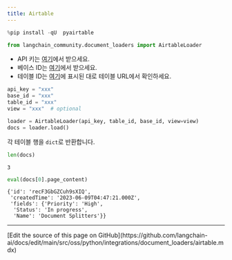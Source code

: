 ```yaml
---
title: Airtable
---
```


```python
%pip install -qU  pyairtable
```

```python
from langchain_community.document_loaders import AirtableLoader
```

* API 키는 [여기](https://support.airtable.com/docs/creating-and-using-api-keys-and-access-tokens)에서 받으세요.
* 베이스 ID는 [여기](https://airtable.com/developers/web/api/introduction)에서 받으세요.
* 테이블 ID는 [여기](https://www.highviewapps.com/kb/where-can-i-find-the-airtable-base-id-and-table-id/#:~:text=Both%20the%20Airtable%20Base%20ID,URL%20that%20begins%20with%20tbl)에 표시된 대로 테이블 URL에서 확인하세요.

```python
api_key = "xxx"
base_id = "xxx"
table_id = "xxx"
view = "xxx"  # optional
```

```python
loader = AirtableLoader(api_key, table_id, base_id, view=view)
docs = loader.load()
```

각 테이블 행을 `dict`로 반환합니다.

```python
len(docs)
```

```output
3
```

```python
eval(docs[0].page_content)
```

```output
{'id': 'recF3GbGZCuh9sXIQ',
 'createdTime': '2023-06-09T04:47:21.000Z',
 'fields': {'Priority': 'High',
  'Status': 'In progress',
  'Name': 'Document Splitters'}}
```

---

<Callout icon="pen-to-square" iconType="regular">
  [Edit the source of this page on GitHub](https://github.com/langchain-ai/docs/edit/main/src/oss/python/integrations/document_loaders/airtable.mdx)
</Callout>
